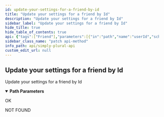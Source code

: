 ```yaml
---
id: update-your-settings-for-a-friend-by-id
title: "Update your settings for a friend by Id"
description: "Update your settings for a friend by Id"
sidebar_label: "Update your settings for a friend by Id"
hide_title: true
hide_table_of_contents: true
api: {"tags":["Friend"],"parameters":[{"in":"path","name":"userId","schema":{"type":"string"},"required":true,"description":"String Id of the friend user account"}],"responses":{"200":{"description":"OK"},"404":{"description":"NOT FOUND"}},"description":"Update your settings for a friend by Id","method":"patch","path":"/v1/friend/{userId}","servers":[{"url":"https://api.apparyllis.com:8443"},{"url":"https://devapi.apparyllis.com"}],"info":{"title":"Simply Plural API","description":"This is a work-in-progress API definition. If you need to know specifcs, please go to https://github.com/ApparyllisOrg/SimplyPluralApi/blob/release/src/api/v1/routes.ts","version":"1.0"},"postman":{"name":"Update your settings for a friend by Id","description":{"type":"text/plain"},"url":{"path":["v1","friend",":userId"],"host":["{{baseUrl}}"],"query":[],"variable":[{"disabled":false,"description":{"content":"(Required) String Id of the friend user account","type":"text/plain"},"type":"any","value":"","key":"userId"}]},"method":"PATCH"}}
sidebar_class_name: "patch api-method"
info_path: api/simply-plural-api
custom_edit_url: null
---
```



## Update your settings for a friend by Id



Update your settings for a friend by Id

<details style={{"marginBottom":"1rem"}} data-collapsed={false} open={true}><summary style={{}}><strong>Path Parameters</strong></summary><div><ul><ParamsItem className={"paramsItem"} param={{"in":"path","name":"userId","schema":{"type":"string"},"required":true,"description":"String Id of the friend user account"}}></ParamsItem></ul></div></details><div><ApiTabs><TabItem label={"200"} value={"200"}><div>

OK

</div><div></div></TabItem><TabItem label={"404"} value={"404"}><div>

NOT FOUND

</div><div></div></TabItem></ApiTabs></div>
      